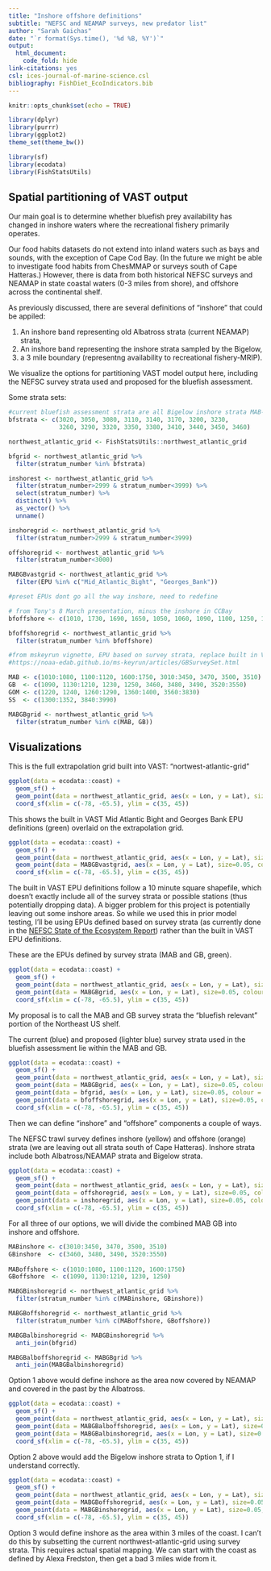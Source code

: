 ```yaml
---
title: "Inshore offshore definitions"
subtitle: "NEFSC and NEAMAP surveys, new predator list"
author: "Sarah Gaichas"
date: "`r format(Sys.time(), '%d %B, %Y')`"
output:
  html_document:
    code_fold: hide
link-citations: yes
csl: ices-journal-of-marine-science.csl
bibliography: FishDiet_EcoIndicators.bib
---
```


```r
knitr::opts_chunk$set(echo = TRUE)

library(dplyr)
library(purrr)
library(ggplot2)
theme_set(theme_bw())

library(sf)
library(ecodata)
library(FishStatsUtils)
```

## Spatial partitioning of VAST output

Our main goal is to determine whether bluefish prey availability has changed in inshore waters where the recreational fishery primarily operates.

Our food habits datasets do not extend into inland waters such as bays and sounds, with the exception of Cape Cod Bay. (In the future we might be able to investigate food habits from ChesMMAP or surveys south of Cape Hatteras.) However, there is data from both historical NEFSC surveys and NEAMAP in state coastal waters (0-3 miles from shore), and offshore across the continental shelf. 

As previously discussed, there are several definitions of "inshore" that could be appiled:

1. An inshore band representing old Albatross strata (current NEAMAP) strata,  
2. An inshore band representing the inshore strata sampled by the Bigelow, 
3. a 3 mile boundary (representng availability to recreational fishery-MRIP).  

We visualize the options for partitioning VAST model output here, including the NEFSC survey strata used and proposed for the bluefish assessment. 

Some strata sets:

```r

#current bluefish assessment strata are all Bigelow inshore strata MAB-GB
bfstrata <- c(3020, 3050, 3080, 3110, 3140, 3170, 3200, 3230, 
              3260, 3290, 3320, 3350, 3380, 3410, 3440, 3450, 3460)

northwest_atlantic_grid <- FishStatsUtils::northwest_atlantic_grid

bfgrid <- northwest_atlantic_grid %>%
  filter(stratum_number %in% bfstrata)

inshorest <- northwest_atlantic_grid %>%
  filter(stratum_number>2999 & stratum_number<3999) %>%
  select(stratum_number) %>%
  distinct() %>%
  as_vector() %>%
  unname() 

inshoregrid <- northwest_atlantic_grid %>%
  filter(stratum_number>2999 & stratum_number<3999)

offshoregrid <- northwest_atlantic_grid %>%
  filter(stratum_number<3000)

MABGBvastgrid <- northwest_atlantic_grid %>%
  filter(EPU %in% c("Mid_Atlantic_Bight", "Georges_Bank"))

#preset EPUs dont go all the way inshore, need to redefine

# from Tony's 8 March presentation, minus the inshore in CCBay
bfoffshore <- c(1010, 1730, 1690, 1650, 1050, 1060, 1090, 1100, 1250, 1200, 1190, 1610)

bfoffshoregrid <- northwest_atlantic_grid %>%
  filter(stratum_number %in% bfoffshore)

#from mskeyrun vignette, EPU based on survey strata, replace built in VAST EPU
#https://noaa-edab.github.io/ms-keyrun/articles/GBSurveySet.html

MAB <- c(1010:1080, 1100:1120, 1600:1750, 3010:3450, 3470, 3500, 3510)
GB  <- c(1090, 1130:1210, 1230, 1250, 3460, 3480, 3490, 3520:3550)
GOM <- c(1220, 1240, 1260:1290, 1360:1400, 3560:3830)
SS  <- c(1300:1352, 3840:3990)

MABGBgrid <- northwest_atlantic_grid %>%
  filter(stratum_number %in% c(MAB, GB))

```

## Visualizations

This is the full extrapolation grid built into VAST: "nortwest-atlantic-grid"

```r
ggplot(data = ecodata::coast) +
  geom_sf() + 
  geom_point(data = northwest_atlantic_grid, aes(x = Lon, y = Lat), size=0.05, alpha=0.1) +
  coord_sf(xlim = c(-78, -65.5), ylim = c(35, 45))
```


This shows the built in VAST Mid Atlantic Bight and Georges Bank EPU definitions (green) overlaid on the extrapolation grid. 

```r
ggplot(data = ecodata::coast) +
  geom_sf() + 
  geom_point(data = northwest_atlantic_grid, aes(x = Lon, y = Lat), size=0.05, alpha=0.1) +
  geom_point(data = MABGBvastgrid, aes(x = Lon, y = Lat), size=0.05, colour = "green",  alpha=0.1) +
  coord_sf(xlim = c(-78, -65.5), ylim = c(35, 45))
```

The built in VAST EPU definitions follow a 10 minute square shapefile, which doesn't exactly include all of the survey strata or possible stations (thus potentially dropping data). A bigger problem for this project is potentially leaving out some inshore areas. So while we used this in prior model testing, I'll be using EPUs defined based on survey strata (as currently done in the [NEFSC State of the Ecosystem Report](https://noaa-edab.github.io/tech-doc/survdat.html#fig:epustrata)) rather than the built in VAST EPU definitions.

These are the EPUs defined by survey strata (MAB and GB, green).

```r
ggplot(data = ecodata::coast) +
  geom_sf() + 
  geom_point(data = northwest_atlantic_grid, aes(x = Lon, y = Lat), size=0.05, alpha=0.1) +
  geom_point(data = MABGBgrid, aes(x = Lon, y = Lat), size=0.05, colour = "green",  alpha=0.1) +
  coord_sf(xlim = c(-78, -65.5), ylim = c(35, 45))
```

My proposal is to call the MAB and GB survey strata the "bluefish relevant" portion of the Northeast US shelf.

The current (blue) and proposed (lighter blue) survey strata used in the bluefish assessment lie within the MAB and GB.

```r
ggplot(data = ecodata::coast) +
  geom_sf() + 
  geom_point(data = northwest_atlantic_grid, aes(x = Lon, y = Lat), size=0.05, alpha=0.1) +
  geom_point(data = MABGBgrid, aes(x = Lon, y = Lat), size=0.05, colour = "green",  alpha=0.1) +
  geom_point(data = bfgrid, aes(x = Lon, y = Lat), size=0.05, colour = "blue") +
  geom_point(data = bfoffshoregrid, aes(x = Lon, y = Lat), size=0.05, colour = "blue", alpha=0.1) +
  coord_sf(xlim = c(-78, -65.5), ylim = c(35, 45))
```

Then we can define "inshore" and "offshore" components a couple of ways.

The NEFSC trawl survey defines inshore (yellow) and offshore (orange) strata (we are leaving out all strata south of Cape Hatteras). Inshore strata include both Albatross/NEAMAP strata and Bigelow strata.

```r
ggplot(data = ecodata::coast) +
  geom_sf() + 
  geom_point(data = northwest_atlantic_grid, aes(x = Lon, y = Lat), size=0.05, alpha=0.1) +
  geom_point(data = offshoregrid, aes(x = Lon, y = Lat), size=0.05, colour = "orange", alpha=0.2) +
  geom_point(data = inshoregrid, aes(x = Lon, y = Lat), size=0.05, colour = "yellow", alpha=0.2) +
  coord_sf(xlim = c(-78, -65.5), ylim = c(35, 45))
```

For all three of our options, we will divide the combined MAB GB into inshore and offshore.

```r
MABinshore <- c(3010:3450, 3470, 3500, 3510)
GBinshore  <- c(3460, 3480, 3490, 3520:3550)
  
MABoffshore <- c(1010:1080, 1100:1120, 1600:1750)
GBoffshore  <- c(1090, 1130:1210, 1230, 1250)

MABGBinshoregrid <- northwest_atlantic_grid %>%
  filter(stratum_number %in% c(MABinshore, GBinshore))

MABGBoffshoregrid <- northwest_atlantic_grid %>%
  filter(stratum_number %in% c(MABoffshore, GBoffshore))

MABGBalbinshoregrid <- MABGBinshoregrid %>%
  anti_join(bfgrid)

MABGBalboffshoregrid <- MABGBgrid %>%
  anti_join(MABGBalbinshoregrid)
```


Option 1 above would define inshore as the area now covered by NEAMAP and covered in the past by the Albatross.

```r
ggplot(data = ecodata::coast) +
  geom_sf() + 
  geom_point(data = northwest_atlantic_grid, aes(x = Lon, y = Lat), size=0.05, alpha=0.1) +
  geom_point(data = MABGBalboffshoregrid, aes(x = Lon, y = Lat), size=0.05, colour = "orange", alpha=0.2) +
  geom_point(data = MABGBalbinshoregrid, aes(x = Lon, y = Lat), size=0.05, colour = "yellow", alpha=0.2) +
  coord_sf(xlim = c(-78, -65.5), ylim = c(35, 45))
```

Option 2 above would add the Bigelow inshore strata to Option 1, if I understand correctly.

```r

ggplot(data = ecodata::coast) +
  geom_sf() + 
  geom_point(data = northwest_atlantic_grid, aes(x = Lon, y = Lat), size=0.05, alpha=0.1) +
  geom_point(data = MABGBoffshoregrid, aes(x = Lon, y = Lat), size=0.05, colour = "orange", alpha=0.2) +
  geom_point(data = MABGBinshoregrid, aes(x = Lon, y = Lat), size=0.05, colour = "yellow", alpha=0.2) +
  coord_sf(xlim = c(-78, -65.5), ylim = c(35, 45))
```

Option 3 would define inshore as the area within 3 miles of the coast. I can't do this by subsetting the current northwest-atlantic-grid using survey strata. This requires actual spatial mapping. We can start with the coast as defined by Alexa Fredston, then get a bad 3 miles wide from it. 

```r

```

